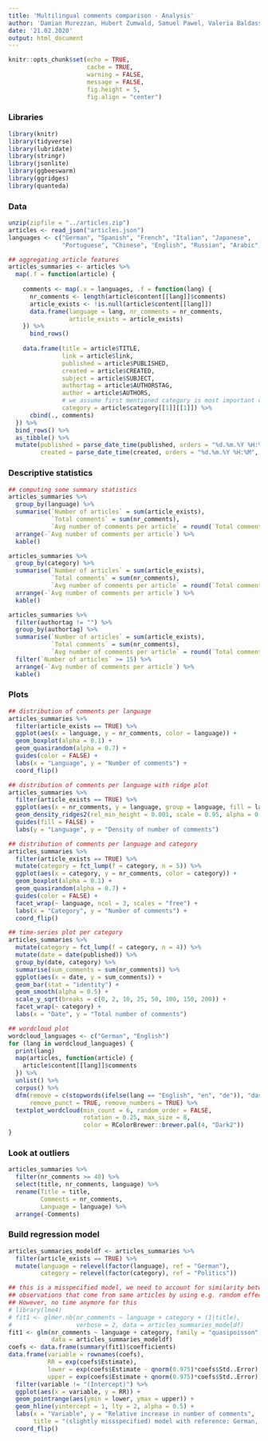 ```yaml
---
title: 'Multilingual comments comparison - Analysis'
author: 'Damian Murezzan, Hubert Zumwald, Samuel Pawel, Valeria Baldassarre'
date: '21.02.2020'
output: html_document
---
```


<!-- setup -->
```r
knitr::opts_chunk$set(echo = TRUE, 
                      cache = TRUE,
                      warning = FALSE, 
                      message = FALSE, 
                      fig.height = 5, 
                      fig.align = "center")
```


### Libraries
```r
library(knitr)
library(tidyverse)
library(lubridate)
library(stringr)
library(jsonlite)
library(ggbeeswarm)
library(ggridges)
library(quanteda)
```


### Data
```r
unzip(zipfile = "../articles.zip")
articles <- read_json("articles.json")
languages <- c("German", "Spanish", "French", "Italian", "Japanese",
               "Portuguese", "Chinese", "English", "Russian", "Arabic")

## aggregating article features
articles_summaries <- articles %>% 
  map(.f = function(article) {
    
    comments <- map(.x = languages, .f = function(lang) {
      nr_comments <- length(article$content[[lang]]$comments)
      article_exists <- !is.null(article$content[[lang]])
      data.frame(language = lang, nr_comments = nr_comments,
                 article_exists = article_exists)
    }) %>% 
      bind_rows()
    
    data.frame(title = article$TITLE,
               link = article$link,
               published = article$PUBLISHED,
               created = article$CREATED,
               subject = article$SUBJECT,
               authortag = article$AUTHORSTAG,
               author = article$AUTHORS,
               # we assume first mentioned category is most important category
               category = article$category[[1]][[1]]) %>% 
      cbind(., comments)
  }) %>% 
  bind_rows() %>% 
  as_tibble() %>% 
  mutate(published = parse_date_time(published, orders = "%d.%m.%Y %H:%M", tz = "CET"),
         created = parse_date_time(created, orders = "%d.%m.%Y %H:%M", tz = "CET"))
```

### Descriptive statistics
```r
## computing some summary statistics
articles_summaries %>% 
  group_by(language) %>% 
  summarise(`Number of articles` = sum(article_exists),
            `Total comments` = sum(nr_comments),
            `Avg number of comments per article` = round(`Total comments`/`Number of articles`, 1)) %>% 
  arrange(-`Avg number of comments per article`) %>% 
  kable()

articles_summaries %>% 
  group_by(category) %>% 
  summarise(`Number of articles` = sum(article_exists),
            `Total comments` = sum(nr_comments),
            `Avg number of comments per article` = round(`Total comments`/`Number of articles`, 1)) %>% 
  arrange(-`Avg number of comments per article`) %>% 
  kable()

articles_summaries %>% 
  filter(authortag != "") %>% 
  group_by(authortag) %>% 
  summarise(`Number of articles` = sum(article_exists),
            `Total comments` = sum(nr_comments),
            `Avg number of comments per article` = round(`Total comments`/`Number of articles`, 1)) %>% 
  filter(`Number of articles` >= 15) %>% 
  arrange(-`Avg number of comments per article`) %>% 
  kable()
```

### Plots
```r
## distribution of comments per language
articles_summaries %>% 
  filter(article_exists == TRUE) %>% 
  ggplot(aes(x = language, y = nr_comments, color = language)) +
  geom_boxplot(alpha = 0.1) +
  geom_quasirandom(alpha = 0.7) + 
  guides(color = FALSE) + 
  labs(x = "Language", y = "Number of comments") +
  coord_flip()

## distribution of comments per language with ridge plot
articles_summaries %>% 
  filter(article_exists == TRUE) %>% 
  ggplot(aes(x = nr_comments, y = language, group = language, fill = language)) +
  geom_density_ridges2(rel_min_height = 0.001, scale = 0.95, alpha = 0.6) +
  guides(fill = FALSE) +
  labs(y = "Language", y = "Density of number of comments") 

## distribution of comments per language and category
articles_summaries %>% 
  filter(article_exists == TRUE) %>% 
  mutate(category = fct_lump(f = category, n = 5)) %>%
  ggplot(aes(x = category, y = nr_comments, color = category)) +
  geom_boxplot(alpha = 0.1) +
  geom_quasirandom(alpha = 0.7) +
  guides(color = FALSE) + 
  facet_wrap(~ language, ncol = 3, scales = "free") +
  labs(x = "Category", y = "Number of comments") +
  coord_flip()

## time-series plot per category
articles_summaries %>% 
  mutate(category = fct_lump(f = category, n = 4)) %>%
  mutate(date = date(published)) %>% 
  group_by(date, category) %>%
  summarise(sum_comments = sum(nr_comments)) %>%
  ggplot(aes(x = date, y = sum_comments)) +
  geom_bar(stat = "identity") +
  geom_smooth(alpha = 0.5) +
  scale_y_sqrt(breaks = c(0, 2, 10, 25, 50, 100, 150, 200)) +
  facet_wrap(~ category) +
  labs(x = "Date", y = "Total number of comments")

## wordcloud plot
wordcloud_languages <- c("German", "English")
for (lang in wordcloud_languages) {
  print(lang)
  map(articles, function(article) {
    article$content[[lang]]$comments
  }) %>% 
  unlist() %>% 
  corpus() %>% 
  dfm(remove = c(stopwords(ifelse(lang == "English", "en", "de")), "dass"),
      remove_punct = TRUE, remove_numbers = TRUE) %>% 
  textplot_wordcloud(min_count = 6, random_order = FALSE,
                     rotation = 0.25, max_size = 8,
                     color = RColorBrewer::brewer.pal(4, "Dark2"))  
}
```

### Look at outliers
```r
articles_summaries %>% 
  filter(nr_comments >= 40) %>% 
  select(title, nr_comments, language) %>% 
  rename(Title = title,
         Comments = nr_comments,
         Language = language) %>% 
  arrange(-Comments)
```

### Build regression model
```r
articles_summaries_modeldf <- articles_summaries %>% 
  filter(article_exists == TRUE) %>% 
  mutate(language = relevel(factor(language), ref = "German"),
         category = relevel(factor(category), ref = "Politics"))

## this is a misspecified model, we need to account for similarity between
## observations that come from same articles by using e.g. random effects!
## However, no time anymore for this
# library(lme4)
# fit1 <- glmer.nb(nr_comments ~ language + category + (1|title),
#                  verbose = 2, data = articles_summaries_modeldf)
fit1 <- glm(nr_comments ~ language + category, family = "quasipoisson",
            data = articles_summaries_modeldf)
coefs <- data.frame(summary(fit1)$coefficients)
data.frame(variable = rownames(coefs),
           RR = exp(coefs$Estimate),
           lower = exp(coefs$Estimate - qnorm(0.975)*coefs$Std..Error),
           upper = exp(coefs$Estimate + qnorm(0.975)*coefs$Std..Error)) %>%
  filter(variable != "(Intercept)") %>% 
  ggplot(aes(x = variable, y = RR)) +
  geom_pointrange(aes(ymin = lower, ymax = upper)) +
  geom_hline(yintercept = 1, lty = 2, alpha = 0.5) + 
  labs(x = "Variable", y = "Relative increase in number of comments",
       title = "(slightly missspecified) model with reference: German, Culture") + 
  coord_flip()
```